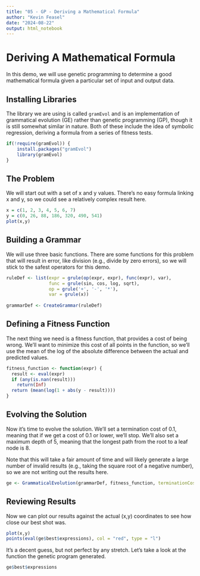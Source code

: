 ```yaml
---
title: "05 - GP - Deriving a Mathematical Formula"
author: "Kevin Feasel"
date: "2024-08-22"
output: html_notebook
---
```


# Deriving A Mathematical Formula

In this demo, we will use genetic programming to determine a good mathematical formula given a particular set of input and output data.

## Installing Libraries

The library we are using is called `gramEvol` and is an implementation of grammatical evolution (GE) rather than genetic programming (GP), though it is still somewhat similar in nature. Both of these include the idea of symbolic regression, deriving a formula from a series of fitness tests.

```r
if(!require(gramEvol)) {
    install.packages("gramEvol")
    library(gramEvol)
}
```

## The Problem

We will start out with a set of x and y values.  There's no easy formula linking x and y, so we could see a relatively complex result here.

```r
x = c(1, 2, 3, 4, 5, 6, 7)
y = c(0, 26, 88, 186, 320, 490, 541)
plot(x,y)
```

## Building a Grammar

We will use three basic functions.  There are some functions for this problem that will result in error, like division (e.g., divide by zero errors), so we will stick to the safest operators for this demo.

```r
ruleDef <- list(expr = grule(op(expr, expr), func(expr), var),
                func = grule(sin, cos, log, sqrt),
                op = grule('+', '-', '*'),
                var = grule(x))
 
grammarDef <- CreateGrammar(ruleDef)
```

## Defining a Fitness Function

The next thing we need is a fitness function, that provides a cost of being wrong. We'll want to minimize this cost of all points in the function, so we'll use the mean of the log of the absolute difference between the actual and predicted values.

```r
fitness_function <- function(expr) {
  result <- eval(expr)
  if (any(is.nan(result)))
    return(Inf)
  return (mean(log(1 + abs(y - result))))
}
```

## Evolving the Solution

Now it's time to evolve the solution.  We'll set a termination cost of 0.1, meaning that if we get a cost of 0.1 or lower, we'll stop.  We'll also set a maximum depth of 5, meaning that the longest path from the root to a leaf node is 8.

Note that this will take a fair amount of time and will likely generate a large number of invalid results (e.g., taking the square root of a negative number), so we are not writing out the results here.

```r
ge <- GrammaticalEvolution(grammarDef, fitness_function, terminationCost = 0.1, iterations = 2500, max.depth = 8)
```

## Reviewing Results

Now we can plot our results against the actual (x,y) coordinates to see how close our best shot was.

```r
plot(x,y)
points(eval(ge$best$expressions), col = "red", type = "l")
```
It's a decent guess, but not perfect by any stretch.  Let's take a look at the function the genetic program generated.

```r
ge$best$expressions
```

